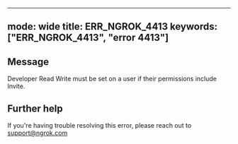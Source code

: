 
---
mode: wide
title: ERR_NGROK_4413
keywords: ["ERR_NGROK_4413", "error 4413"]
---

## Message
Developer Read Write must be set on a user if their permissions include Invite.




## Further help
If you're having trouble resolving this error, please reach out to [support@ngrok.com](mailto:support@ngrok.com?subject=Help%20with%20ERR_NGROK_4413)

